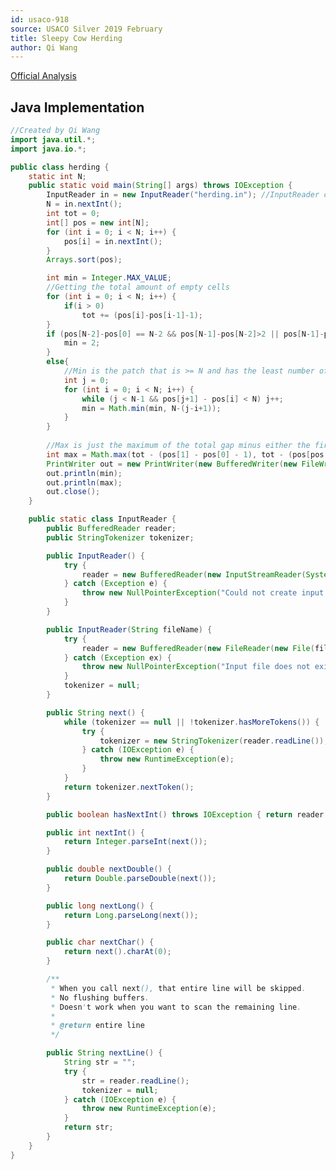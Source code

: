 ```yaml
---
id: usaco-918
source: USACO Silver 2019 February
title: Sleepy Cow Herding
author: Qi Wang
---
```


[Official Analysis](http://www.usaco.org/current/data/sol_herding_silver_feb19.html)

<LanguageSection>
<JavaSection>

## Java Implementation

```java
//Created by Qi Wang
import java.util.*;
import java.io.*;

public class herding {
    static int N;
    public static void main(String[] args) throws IOException {
        InputReader in = new InputReader("herding.in"); //InputReader class down below
        N = in.nextInt();
        int tot = 0;
        int[] pos = new int[N];
        for (int i = 0; i < N; i++) {
            pos[i] = in.nextInt();
        }
        Arrays.sort(pos);

        int min = Integer.MAX_VALUE;
        //Getting the total amount of empty cells
        for (int i = 0; i < N; i++) {
            if(i > 0)
                tot += (pos[i]-pos[i-1]-1);
        }
        if (pos[N-2]-pos[0] == N-2 && pos[N-1]-pos[N-2]>2 || pos[N-1]-pos[1] == N-2 && pos[1]-pos[0]>2) {
            min = 2;
        }
        else{
            //Min is the patch that is >= N and has the least number of empty positions
            int j = 0;
            for (int i = 0; i < N; i++) {
                while (j < N-1 && pos[j+1] - pos[i] < N) j++;
                min = Math.min(min, N-(j-i+1));
            }
        }
        
        //Max is just the maximum of the total gap minus either the first or last gap
        int max = Math.max(tot - (pos[1] - pos[0] - 1), tot - (pos[pos.length-1] - pos[pos.length-2] - 1));
        PrintWriter out = new PrintWriter(new BufferedWriter(new FileWriter("herding.out")));
        out.println(min);
        out.println(max);
        out.close();
    }

    public static class InputReader {
        public BufferedReader reader;
        public StringTokenizer tokenizer;

        public InputReader() {
            try {
                reader = new BufferedReader(new InputStreamReader(System.in), 32768);
            } catch (Exception e) {
                throw new NullPointerException("Could not create input stream");
            }
        }

        public InputReader(String fileName) {
            try {
                reader = new BufferedReader(new FileReader(new File(fileName)), 32768);
            } catch (Exception ex) {
                throw new NullPointerException("Input file does not exist! Put it in the project folder.");
            }
            tokenizer = null;
        }

        public String next() {
            while (tokenizer == null || !tokenizer.hasMoreTokens()) {
                try {
                    tokenizer = new StringTokenizer(reader.readLine());
                } catch (IOException e) {
                    throw new RuntimeException(e);
                }
            }
            return tokenizer.nextToken();
        }

        public boolean hasNextInt() throws IOException { return reader.ready(); }

        public int nextInt() {
            return Integer.parseInt(next());
        }

        public double nextDouble() {
            return Double.parseDouble(next());
        }

        public long nextLong() {
            return Long.parseLong(next());
        }

        public char nextChar() {
            return next().charAt(0);
        }

        /**
         * When you call next(), that entire line will be skipped.
         * No flushing buffers.
         * Doesn't work when you want to scan the remaining line.
         *
         * @return entire line
         */

        public String nextLine() {
            String str = "";
            try {
                str = reader.readLine();
                tokenizer = null;
            } catch (IOException e) {
                throw new RuntimeException(e);
            }
            return str;
        }
    }
}
```

</JavaSection>
</LanguageSection>
